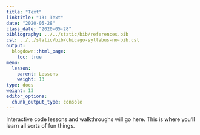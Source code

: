 ```yaml
---
title: "Text"
linktitle: "13: Text"
date: "2020-05-28"
class_date: "2020-05-28"
bibliography: ../../static/bib/references.bib
csl: ../../static/bib/chicago-syllabus-no-bib.csl
output:
  blogdown::html_page:
    toc: true
menu:
  lesson:
    parent: Lessons
    weight: 13
type: docs
weight: 13
editor_options: 
  chunk_output_type: console
---
```


Interactive code lessons and walkthroughs will go here. This is where you'll learn all sorts of fun things.
